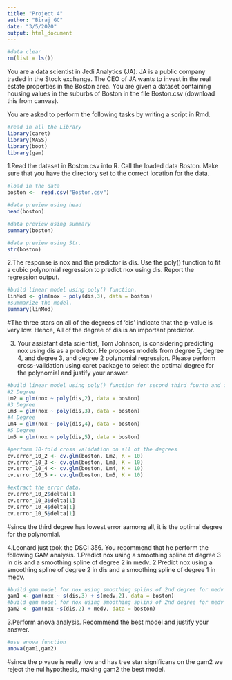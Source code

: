 ```yaml
---
title: "Project 4"
author: "Biraj GC"
date: "3/5/2020"
output: html_document
---
```

```r
#data clear
rm(list = ls())
```

You are a data scientist in Jedi Analytics (JA). JA is a public company traded in the Stock exchange. The CEO of JA wants to invest in the real estate properties in the Boston area. You are given a dataset containing housing values in the suburbs of Boston in the file Boston.csv (download this from canvas).

You are asked to perform the following tasks by writing a script in Rmd. 

```r
#read in all the Library
library(caret)
library(MASS)
library(boot)
library(gam)
```


1.Read the dataset in Boston.csv into R. Call the loaded data Boston. Make sure that you have the directory set to the correct location for the data.
```r
#load in the data
boston <-  read.csv("Boston.csv")
```

```r
#data preview using head
head(boston)
```
```r
#data preview using summary
summary(boston)
```
```r
#data preview using Str.
str(boston)
```


2.The response is nox and the predictor is dis. Use the poly() function to fit a cubic polynomial regression to predict nox using dis. Report the regression output.
```r
#build linear model using poly() function.
linMod <- glm(nox ~ poly(dis,3), data = boston)
#summarize the model.
summary(linMod)
```
#The three stars on all of the degrees of 'dis' indicate that the p-value is very low. Hence, All of the degree of dis is an important predictor.

3. Your assistant data scientist, Tom Johnson, is considering predicting nox using dis as a predictor. He proposes models from degree 5, degree 4, and degree 3, and degree 2 polynomial regression. Please perform cross-validation using caret package to select the optimal degree for the polynomial and justify your answer.

```r
#build linear model using poly() function for second third fourth and fifth degree.
#2 Degree
Lm2 = glm(nox ~ poly(dis,2), data = boston)
#3 Degree
Lm3 = glm(nox ~ poly(dis,3), data = boston)
#4 Degree
Lm4 = glm(nox ~ poly(dis,4), data = boston)
#5 Degree
Lm5 = glm(nox ~ poly(dis,5), data = boston)
```

```r
#perform 10-fold cross validation on all of the degrees
cv.error_10_2 <- cv.glm(boston, Lm2, K = 10)
cv.error_10_3 <- cv.glm(boston, Lm3, K = 10)
cv.error_10_4 <- cv.glm(boston, Lm4, K = 10)
cv.error_10_5 <- cv.glm(boston, Lm5, K = 10)

#extract the error data.
cv.error_10_2$delta[1]
cv.error_10_3$delta[1]
cv.error_10_4$delta[1]
cv.error_10_5$delta[1]
```
#since the third degree has lowest error aamong all, it is the optimal degree for the polynomial.

4.Leonard just took the DSCI 356. You recommend that he perform the following GAM analysis.
  1.Predict nox using a smoothing spline of degree 3 in dis and a smoothing spline of degree 2 in medv.
  2.Predict nox using a smoothing spline of degree 2 in dis and a smoothing spline of degree 1 in medv.
```r
#build gam model for nox using smoothing splins of 2nd degree for medv and 3rd degree for dis
gam1 <- gam(nox ~ s(dis,3) + s(medv,2), data = boston)
#build gam model for nox using smoothing splins of 2nd degree for medv and 3rd degree for dis
gam2 <- gam(nox ~s(dis,2) + medv, data = boston)

```
 3.Perform anova analysis. Recommend the best model and justify your answer.
```r
#use anova function
anova(gam1,gam2)
```

#since the p vaue is really low and has tree star significans on the gam2 we reject the nul hypothesis, making gam2 the best model.
